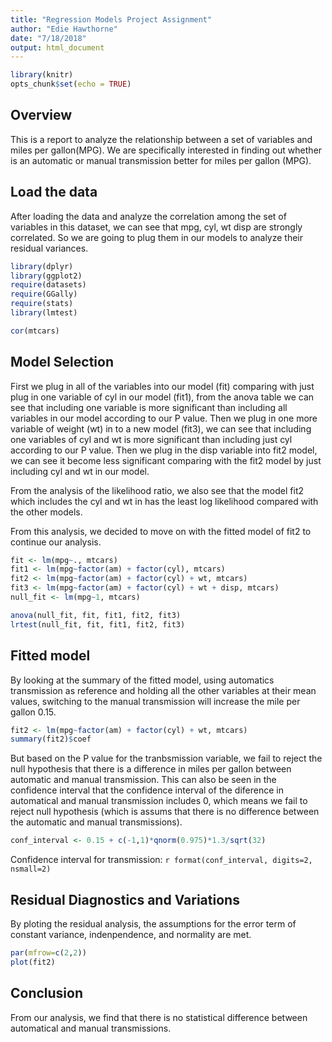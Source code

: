 ```yaml
---
title: "Regression Models Project Assignment"
author: "Edie Hawthorne"
date: "7/18/2018"
output: html_document
---
```


```r
library(knitr)
opts_chunk$set(echo = TRUE)
```

## Overview

This is a report to analyze the relationship between a set of variables and miles per gallon(MPG). We are specifically interested in finding out whether is an automatic or manual transmission better for miles per gallon (MPG).

## Load the data

After loading the data and analyze the correlation among the set of variables in this dataset, we can see that mpg, cyl, wt disp are strongly correlated. So we are going to plug them in our models to analyze their residual variances.

```r
library(dplyr)
library(ggplot2)
require(datasets)
require(GGally)
require(stats)
library(lmtest)

cor(mtcars)
```


## Model Selection

First we plug in all of the variables into our model (fit) comparing with just plug in one variable of cyl in our model (fit1), from the anova table we can see that including one variable is more significant than including all variables in our model according to our P value. Then we plug in one more variable of weight (wt) in to a new model (fit3), we can see that including one variables of cyl and wt is more significant than including just cyl according to our P value. Then we plug in the disp variable into fit2 model, we can see it become less significant comparing with the fit2 model by just including cyl and wt in our model.

From the analysis of the likelihood ratio, we also see that the model fit2 which includes the cyl and wt in has the least log likelihood compared with the other models.

From this analysis, we decided to move on with the fitted model of fit2 to continue our analysis.

```r
fit <- lm(mpg~., mtcars)
fit1 <- lm(mpg~factor(am) + factor(cyl), mtcars)
fit2 <- lm(mpg~factor(am) + factor(cyl) + wt, mtcars)
fit3 <- lm(mpg~factor(am) + factor(cyl) + wt + disp, mtcars)
null_fit <- lm(mpg~1, mtcars)

anova(null_fit, fit, fit1, fit2, fit3)
lrtest(null_fit, fit, fit1, fit2, fit3)
```

## Fitted model

By looking at the summary of the fitted model, using automatics transmission as reference and holding all the other variables at their mean values, switching to the manual transmission will increase the mile per gallon 0.15. 

```r
fit2 <- lm(mpg~factor(am) + factor(cyl) + wt, mtcars)
summary(fit2)$coef
```

But based on the P value for the tranbsmission variable, we fail to reject the null hypothesis that there is a difference in miles per gallon between automatic and manual transmission. This can also be seen in the confidence interval that the confidence interval of the diference in automatical and manual transmission includes 0, which means we fail to reject null hypothesis (which is assums that there is no difference between the automatic and manual transmissions).

```r
conf_interval <- 0.15 + c(-1,1)*qnorm(0.975)*1.3/sqrt(32)
```

Confidence interval for transmission: `r format(conf_interval, digits=2, nsmall=2)`

## Residual Diagnostics and Variations

By ploting the residual analysis, the assumptions for the error term of constant variance, indenpendence, and normality are met.

```r
par(mfrow=c(2,2))
plot(fit2)
```

## Conclusion

From our analysis, we find that there is no statistical difference between automatical and manual transmissions.

